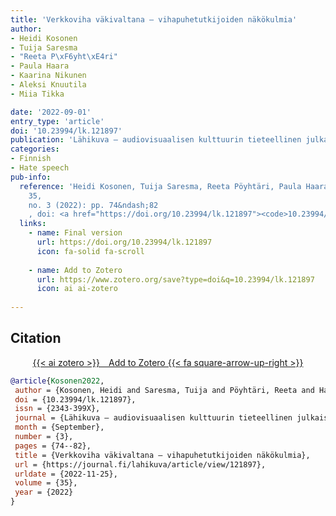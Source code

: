 ```yaml
---
title: 'Verkkoviha väkivaltana – vihapuhetutkijoiden näkökulmia'
author: 
- Heidi Kosonen
- Tuija Saresma
- "Reeta P\xF6yht\xE4ri"
- Paula Haara
- Kaarina Nikunen
- Aleksi Knuutila
- Miia Tikka

date: '2022-09-01'
entry_type: 'article'
doi: '10.23994/lk.121897'
publication: 'Lähikuva – audiovisuaalisen kulttuurin tieteellinen julkaisu'
categories:
- Finnish
- Hate speech
pub-info:
  reference: 'Heidi Kosonen, Tuija Saresma, Reeta Pöyhtäri, Paula Haara, Kaarina Nikunen, <strong>Aleksi Knuutila</strong> and Miia Tikka, “Verkkoviha väkivaltana – vihapuhetutkijoiden näkökulmia,” <em>Lähikuva – audiovisuaalisen kulttuurin tieteellinen julkaisu</em>
    35, 
    no. 3 (2022): pp. 74&ndash;82
    , doi: <a href="https://doi.org/10.23994/lk.121897"><code>10.23994/lk.121897</code></a>'
  links:
    - name: Final version
      url: https://doi.org/10.23994/lk.121897
      icon: fa-solid fa-scroll
    
    - name: Add to Zotero
      url: https://www.zotero.org/save?type=doi&q=10.23994/lk.121897
      icon: ai ai-zotero
    
---
```




## Citation



<p class="buttons" style="text-align:center;">
<a class="btn btn-danger" target="_blank" href="https://www.zotero.org/save?type=doi&q=10.23994/lk.121897">{{< ai zotero >}}&emsp;Add to Zotero {{< fa square-arrow-up-right >}}</a>
</p>



```bibtex
@article{Kosonen2022,
 author = {Kosonen, Heidi and Saresma, Tuija and Pöyhtäri, Reeta and Haara, Paula and Nikunen, Kaarina and Knuutila, Aleksi and Tikka, Miia},
 doi = {10.23994/lk.121897},
 issn = {2343-399X},
 journal = {Lähikuva – audiovisuaalisen kulttuurin tieteellinen julkaisu},
 month = {September},
 number = {3},
 pages = {74--82},
 title = {Verkkoviha väkivaltana – vihapuhetutkijoiden näkökulmia},
 url = {https://journal.fi/lahikuva/article/view/121897},
 urldate = {2022-11-25},
 volume = {35},
 year = {2022}
}

```